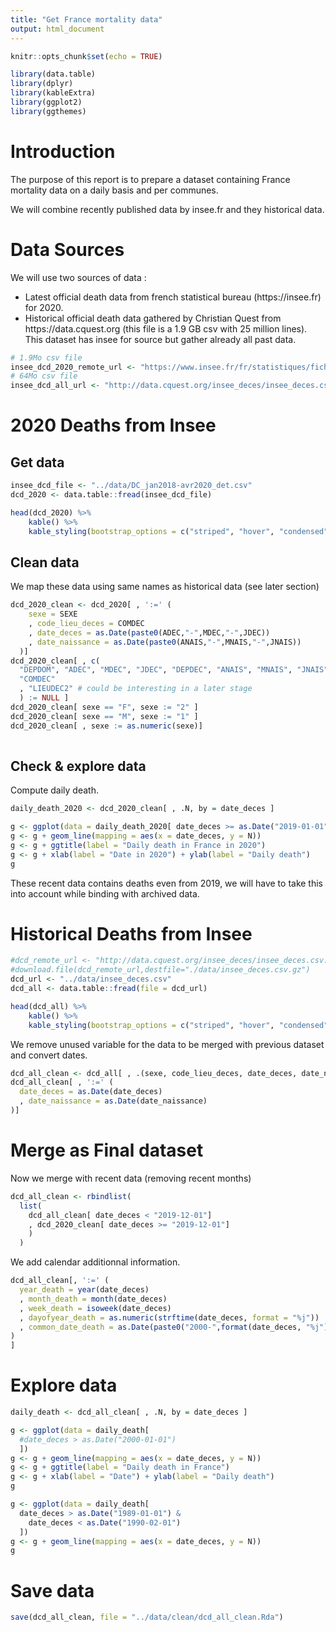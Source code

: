 ```yaml
---
title: "Get France mortality data"
output: html_document
---
```


```r
knitr::opts_chunk$set(echo = TRUE)
```

```r
library(data.table)
library(dplyr)
library(kableExtra)
library(ggplot2)
library(ggthemes)
```



# Introduction

The purpose of this report is to prepare a dataset containing France 
mortality data on a daily basis and per communes. 

We will combine recently published data by insee.fr and they historical data.

# Data Sources

We will use two sources of data :

- Latest official death data from french statistical bureau (https://insee.fr)
for 2020.
- Historical official death data gathered by Christian Quest from
https://data.cquest.org (this file is a 1.9 GB csv with 25 million lines). This
dataset has insee for source but gather already all past data.


```r
# 1.9Mo csv file 
insee_dcd_2020_remote_url <- "https://www.insee.fr/fr/statistiques/fichier/4470857/2020-04-30_detail.zip"
# 64Mo csv file
insee_dcd_all_url <- "http://data.cquest.org/insee_deces/insee_deces.csv.gz"
```


# 2020 Deaths from Insee

## Get data

```r
insee_dcd_file <- "../data/DC_jan2018-avr2020_det.csv"
dcd_2020 <- data.table::fread(insee_dcd_file)
```

```r
head(dcd_2020) %>%
    kable() %>%
    kable_styling(bootstrap_options = c("striped", "hover", "condensed"))
```

## Clean data

We map these data using same names as historical data (see later section)

```r
dcd_2020_clean <- dcd_2020[ , ':=' (
    sexe = SEXE
    , code_lieu_deces = COMDEC
    , date_deces = as.Date(paste0(ADEC,"-",MDEC,"-",JDEC))
    , date_naissance = as.Date(paste0(ANAIS,"-",MNAIS,"-",JNAIS))
  )]
dcd_2020_clean[ , c(
  "DEPDOM", "ADEC", "MDEC", "JDEC", "DEPDEC", "ANAIS", "MNAIS", "JNAIS", "SEXE",
  "COMDEC"
  , "LIEUDEC2" # could be interesting in a later stage
  ) := NULL ]
dcd_2020_clean[ sexe == "F", sexe := "2" ]
dcd_2020_clean[ sexe == "M", sexe := "1" ]
dcd_2020_clean[ , sexe := as.numeric(sexe)]
  
```

## Check & explore data

Compute daily death.

```r
daily_death_2020 <- dcd_2020_clean[ , .N, by = date_deces ]
```


```r
g <- ggplot(data = daily_death_2020[ date_deces >= as.Date("2019-01-01")])
g <- g + geom_line(mapping = aes(x = date_deces, y = N))
g <- g + ggtitle(label = "Daily death in France in 2020")
g <- g + xlab(label = "Date in 2020") + ylab(label = "Daily death")
g
```

These recent data contains deaths even from 2019, we will have to take this
into account while binding with archived data.

# Historical Deaths from Insee

```r
#dcd_remote_url <- "http://data.cquest.org/insee_deces/insee_deces.csv.gz"
#download.file(dcd_remote_url,destfile="./data/insee_deces.csv.gz")
dcd_url <- "../data/insee_deces.csv"
dcd_all <- data.table::fread(file = dcd_url)
```

```r
head(dcd_all) %>%
    kable() %>%
    kable_styling(bootstrap_options = c("striped", "hover", "condensed"))
```


We remove unused variable for the data to be merged with previous dataset and
convert dates.

```r
dcd_all_clean <- dcd_all[ , .(sexe, code_lieu_deces, date_deces, date_naissance)]
dcd_all_clean[ , ':=' (
  date_deces = as.Date(date_deces)
  , date_naissance = as.Date(date_naissance)
)]
```

# Merge as Final dataset

Now we merge with recent data (removing recent months)

```r
dcd_all_clean <- rbindlist(
  list(
    dcd_all_clean[ date_deces < "2019-12-01"]
    , dcd_2020_clean[ date_deces >= "2019-12-01"]
    )
  )
```

We add calendar additionnal information.

```r
dcd_all_clean[, ':=' (
  year_death = year(date_deces)
  , month_death = month(date_deces)
  , week_death = isoweek(date_deces)
  , dayofyear_death = as.numeric(strftime(date_deces, format = "%j"))
  , common_date_death = as.Date(paste0("2000-",format(date_deces, "%j")), "%Y-%j")
)
]
```


# Explore data


```r
daily_death <- dcd_all_clean[ , .N, by = date_deces ]
```


```r
g <- ggplot(data = daily_death[ 
  #date_deces > as.Date("2000-01-01")
  ])
g <- g + geom_line(mapping = aes(x = date_deces, y = N))
g <- g + ggtitle(label = "Daily death in France")
g <- g + xlab(label = "Date") + ylab(label = "Daily death")
g
```

```r
g <- ggplot(data = daily_death[ 
  date_deces > as.Date("1989-01-01") &
    date_deces < as.Date("1990-02-01") 
  ])
g <- g + geom_line(mapping = aes(x = date_deces, y = N))
g
```


# Save data

```r
save(dcd_all_clean, file = "../data/clean/dcd_all_clean.Rda")
```

